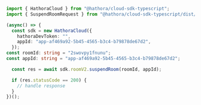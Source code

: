 ```typescript SuspendRoom.ts
import { HathoraCloud } from "@hathora/cloud-sdk-typescript";
import { SuspendRoomRequest } from "@hathora/cloud-sdk-typescript/dist/sdk/models/operations";

(async() => {
  const sdk = new HathoraCloud({
    hathoraDevToken: "",
    appId: "app-af469a92-5b45-4565-b3c4-b79878de67d2",
  });
const roomId: string = "2swovpy1fnunu";
const appId: string = "app-af469a92-5b45-4565-b3c4-b79878de67d2";

  const res = await sdk.roomV2.suspendRoom(roomId, appId);

  if (res.statusCode == 200) {
    // handle response
  }
})();
```
